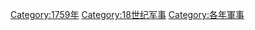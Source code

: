 [[Category:1759年|Category:1759年]]
[[Category:18世纪军事|Category:18世纪军事]]
[[Category:各年軍事|Category:各年軍事]]